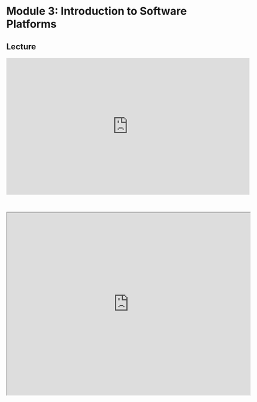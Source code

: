 # Module 3: Introduction to Software Platforms

## Lecture

<iframe width="640" height="360" src="https://www.youtube.com/embed/HZ6H4UTIlJc?si=bK3AjTFuW57X6bcN" title="YouTube video player" frameborder="0" allow="accelerometer; autoplay; clipboard-write; encrypted-media; gyroscope; picture-in-picture; web-share" referrerpolicy="strict-origin-when-cross-origin" allowfullscreen></iframe>

<br>

<iframe src="https://drive.google.com/file/d/19et9OvwT69uu-GLvj5HDE___kHbw95CJ/preview" width="640" height="480" allow="autoplay"></iframe>
